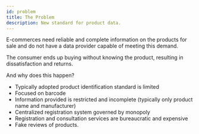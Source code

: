 ---
id: problem
title: The Problem
description: New standard for product data.
---

E-commerces need reliable and complete information on the products for sale and do not have a data provider capable of meeting this demand.

The consumer ends up buying without knowing the product, resulting in dissatisfaction and returns.

And why does this happen?

* Typically adopted product identification standard is limited
* Focused on barcode
* Information provided is restricted and incomplete (typically only product name and manufacturer)
* Centralized registration system governed by monopoly
* Registration and consultation services are bureaucratic and expensive
* Fake reviews of products.